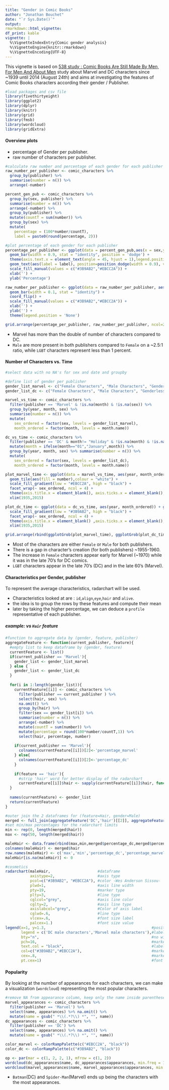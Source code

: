 ```yaml
---
title: "Gender in Comic Books"
author: "Jonathan Bouchet"
date: "`r Sys.Date()`"
output: 
rmarkdown::html_vignette:
df_print: kable
vignette: |
  %\VignetteIndexEntry{Comic gender analysis}
  %\VignetteEngine{knitr::rmarkdown}
  %\VignetteEncoding{UTF-8}
---
```

  
This vignette is based on [538 study : Comic Books Are Still Made By Men, For Men And About Men](https://fivethirtyeight.com/features/women-in-comic-books/) study about Marvel and DC characters since ~1939 until 2014 (August 24th) and aims at investigating the features of Comic Books characters according their gender / Publisher.
  
```r
#load packages and csv file
library(fivethirtyeight)
library(ggplot2)
library(dplyr)
library(knitr)
library(grid)
library(fmsb)
library(wordcloud)
library(gridExtra)
```

#### Overview plots 

* percentage of Gender per publisher.
* raw number of characters per publisher.

```r
#calculate raw number and percentage of each gender for each publisher
raw_number_per_publisher <- comic_characters %>% 
  group_by(publisher) %>% 
  summarise(number = n()) %>% 
  arrange(-number)

percent_gen_pub <- comic_characters %>% 
  group_by(sex, publisher) %>% 
  summarise(number = n()) %>% 
  arrange(-number) %>%
  group_by(publisher) %>% 
  mutate(countT = sum(number)) %>% 
  group_by(sex) %>% 
  mutate(
    percentage = (100*number/countT),
    label = paste0(round(percentage, 2)))

#plot percentage of each gender for each publisher
percentage_per_publisher <- ggplot(data = percent_gen_pub,aes(x = sex,y = percentage, fill = publisher)) + 
  geom_bar(width = 0.9, stat = "identity", position = 'dodge') +
  theme(axis.text.x = element_text(angle = 45, hjust = 1),legend.position = 'none') + 
  geom_text(aes(label = label), position=position_dodge(width = 0.9), vjust = -0.25,size = 2.5) + 
  scale_fill_manual(values = c("#3B9AB2","#EBCC2A")) + 
  xlab('') + 
  ylab('Percentage')

raw_number_per_publisher <- ggplot(data = raw_number_per_publisher, aes(x = publisher, y = number, fill = publisher)) + 
  geom_bar(width = 0.1, stat = "identity") + 
  coord_flip() +
  scale_fill_manual(values = c("#3B9AB2","#EBCC2A")) + 
  xlab('') + 
  ylab('') +
  theme(legend.position = 'None')

grid.arrange(percentage_per_publisher, raw_number_per_publisher, ncol=2)
```

* Marvel has more than the double of number of characters compared to DC.
* `Male` are more present in both publishers compared to `Female` on a ~2.5:1 ratio, while `LGBT` characters represent less than 1 percent.

#### Number of Characters vs. Time
```r
#select data with no NA's for sex and date and groupby

#define list of gender per publisher
gender_list_marvel <- c("Female Characters", "Male Characters", "Genderfluid Characters","Agender Characters")
gender_list_dc <- c("Female Characters", "Male Characters", "Genderless Characters","Transgender Characters")

marvel_vs_time <- comic_characters %>% 
  filter(publisher == 'Marvel' & !is.na(month) & !is.na(sex)) %>% 
  group_by(year, month, sex) %>% 
  summarise(number = n()) %>% 
  mutate(
    sex_ordered = factor(sex, levels = gender_list_marvel), 
    month_ordered = factor(month, levels = month.name))

dc_vs_time <- comic_characters %>% 
  filter(publisher == 'DC' & month!= "Holiday" & !is.na(month) & !is.na(sex)) %>% 
  mutate(month = ifelse(month=="01","January",month)) %>% 
  group_by(year, month, sex) %>% summarise(number = n()) %>% 
  mutate(
    sex_ordered = factor(sex, levels = gender_list_dc), 
    month_ordered = factor(month, levels = month.name)) 

plot_marvel_time <- ggplot(data = marvel_vs_time, aes(year, month_ordered)) + 
  geom_tile(aes(fill = number),colour = "white") + 
  scale_fill_gradient(low = "#EBCC2A", high = "black") + 
  facet_wrap(~ sex_ordered, ncol = 4) +
  theme(axis.title.x = element_blank(), axis.ticks.x = element_blank(), axis.title.y = element_blank(), axis.ticks.y =  element_blank(), legend.position = 'right', legend.title = element_blank(), legend.key.size = unit(.2, "cm")) + 
  xlim(1935,2015)

plot_dc_time <- ggplot(data = dc_vs_time, aes(year, month_ordered)) + geom_tile(aes(fill = number),colour = "white") + 
  scale_fill_gradient(low = "#3B9AB2", high = "black") + 
  facet_wrap(~ sex_ordered, ncol = 4) + 
  theme(axis.title.x = element_blank() ,axis.ticks.x = element_blank(), axis.title.y = element_blank(), axis.ticks.y = element_blank(), legend.position = 'right', legend.title = element_blank(), legend.key.size = unit(.2, "cm")) + 
  xlim(1935,2015)

grid.arrange(rbind(ggplotGrob(plot_marvel_time), ggplotGrob(plot_dc_time), size = "last"))
```

* Most of the characters are either `Female` or `Male` for both publishers.
* There is a gap in character's creation (for both publishers) ~1955-1960.
* The increase in `Female` characters appear early for Marvel (~1970) while it was in the late 70's for DC comics.
* `LGBT` characters appear in the late 70's (DC) and in the late 60's (Marvel).

#### Characteristics per Gender, publisher

To represent the average characteristics, radarchart will be used.

* Characteristics looked at are : `id`,`align`,`eye`,`hair` and `alive`.
* the idea is to group the rows by these features and compute their mean
* later by taking the higher percentage, we can deduce a `profile` representative of each publisher.

##### example: vs `Hair` feature
```r
#function to aggregate data by (gender, feature, publisher)
aggregateFeature <- function(current_publisher, feature){
  #empty list to keep dataframe by (gender, feature)
  currentFeature <- list()
  if(current_publisher == 'Marvel'){
    gender_list <- gender_list_marvel
  } else {
    gender_list <- gender_list_dc
  }
  
  for(i in 1:length(gender_list)){
    currentFeature[[i]] <- comic_characters %>% 
      filter(publisher == current_publisher ) %>%  
      select(hair, sex) %>% 
      na.omit() %>% 
      group_by(hair) %>% 
      filter(sex == gender_list[i]) %>% 
      summarise(number = n()) %>% 
      arrange(-number) %>% 
      mutate(countT = sum(number)) %>% 
      mutate(percentage = round(100*number/countT,1)) %>%
      select(hair, percentage, number)
    
    if(current_publisher == 'Marvel'){
      colnames(currentFeature[[i]])[2]<-'percentage_marvel'
    } else{
      colnames(currentFeature[[i]])[2]<-'percentage_dc'
    }
    
    if(feature == 'hair'){
      #strip 'hair' word for better display of the radarchart
      currentFeature[[i]]$hair <- sapply(currentFeature[[i]]$hair, function(x) gsub(' Hair','', x))}
  }
  
  names(currentFeature) <- gender_list
  return(currentFeature)
}
```

```r
#outer join the 2 dataframes for (feature=Hair, gender=Male)
merged <- full_join(aggregateFeature('DC','hair')[[2]], aggregateFeature('Marvel','hair')[[2]], by='hair')
#set min/max percentages for the radarchart limits
min <- rep(0, length(merged$hair))
max <- rep(50, length(merged$hair))

maleHair <- data.frame(rbind(max,min,merged$percentage_dc,merged$percentage_marvel))
colnames(maleHair) <- merged$hair
row.names(maleHair) <- c('max','min','percentage_dc','percentage_marvel')
maleHair[is.na(maleHair)] <- 0
```

```r
#cosmetics
radarchart(maleHair,                     #dataframe
           axistype=2,                   #axis type
           pcol=c("#3B9AB2", "#EBCC2A"), #color -Wes Anderson Sissou-
           plwd=1,                       #axis line width
           pty=19,                       #marker type
           plty=3,                       #line type
           cglcol="grey",                #axis line color
           cglty=2,                      #axis line type
           axislabcol="grey",            #Color of axis label
           cglwd=.6,                     #line type
           vlcex=.6,                     #font size label
           palcex=1.)                    #font size value
legend(x=1, y=1.3,                                               #position
       legend = c('DC male characters','Marvel male characters'),#labels
       bty="n",                                                  #no window
       pch=16,                                                   #marker type 
       text.col = "black",                                       #label colors 
       col=c("#3B9AB2","#EBCC2A"),                               #marker color
       cex=.8,                                                   #marker size 
       pt.cex=1)                                                 #font size
```

#### Popularity
By looking at the number of appearances for each characters, we can make a visualization (`wordcloud`) representing the most popular characters.

```r
#remove NA from appearance column, keep only the name inside parentheses
marvel_appearances <- comic_characters %>% 
  filter(publisher == 'Marvel') %>% 
  select(name, appearances) %>% na.omit() %>% 
  mutate(name = gsub(" *\\(.*?\\) *", "", name))
dc_appearances <- comic_characters %>% 
  filter(publisher == 'DC') %>% 
  select(name, appearances) %>% na.omit() %>% 
  mutate(name = gsub(" *\\(.*?\\) *", "", name))

color_marvel <- colorRampPalette(c("#EBCC2A", "black"))
color_dc <- colorRampPalette(c("#3B9AB2", "black"))

op <- par(mar = c(1, 2, 2, 1), mfrow = c(1, 2))
wordcloud(dc_appearances$name, dc_appearances$appearances, min.freq = 100, colors = color_dc(10), scale = c(1.75, 0.2))
wordcloud(marvel_appearances$name, marvel_appearances$appearances, min.freq = 250, colors = color_marvel(10), scale = c(1.5, 0.2))
```

* `Batman`(DC) and `Spider-Man`(Marvel) ends up being the characters with the most appearances. 
